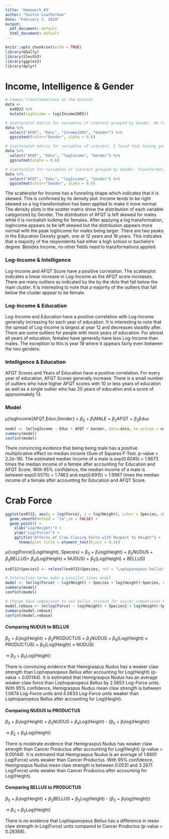 ```yaml
---
title: 'Homework #3'
author: "Dustin Leatherman"
date: "February 3, 2019"
output:
  pdf_document: default
  html_document: default
---
```


```r
knitr::opts_chunk$set(echo = TRUE)
library(GGally)
library(Sleuth3)
library(ggplot2)
library(dplyr)
```

# Income, Intelligence & Gender

```r
# Common transformations on the dataset
data <- 
  ex0923 %>% 
  mutate(logIncome = log(Income2005))

# Scatterplot matrix for variables of interest grouped by Gender. No Transformations appplied
data %>%
  select("AFQT", "Educ", "Income2005", "Gender") %>% 
  ggscatmat(color="Gender", alpha = 0.6)

# Scatterplot matrix for variables of interest. I found that having gender separated made scatterplots harder to read so I used both types for analysis. Transformations Applied
data %>%
  select("AFQT", "Educ", "logIncome", "Gender") %>% 
  ggscatmat(alpha = 0.6)

# Scatterplot for variables of interest grouped by Gender. Transformations applied
data %>%
  select("AFQT", "Educ", "logIncome", "Gender") %>% 
  ggscatmat(color="Gender", alpha = 0.6)
```

The scatterplot for Income has a funneling shape which indicates that it is skewed. This is confirmed by its density plot. Income tends to be right skewed so a log transformation has been applied to make it more normal. The density plots in the scatter matrix show the distribution of each variable categorized by Gender. The distribution of AFQT is left skewed for males while it is normalish looking for females. After applying a log transformation, logIncome appears to be left skewed but the distribution appears more normal with the peak logIncome for males being larger. There are two peaks in the Education Density graph, one at 12 years and 16 years. This indicates that a majority of the respondents had either a high school or bachelors degree. Besides Income, no other fields need to transformations applied.

### Log-Income & Intelligence

Log-Income and AFQT Score have a positive correlation. The scatterplot indicates a linear increase in Log-Income as the AFQT score increases. There are many outliers as indicated by the by the dots that fall below the main cluster. It is interesting to note that a majority of the outliers that fall below the cluster appear to be female.

### Log-Income & Education

Log-Income and Education have a positive correlation with Log-Income generally increasing for each year of education. It is interesting to note that the spread of Log-Income is largest at year 12 and decreases steadily after. There are some outliers for people with more years of education. For almost all years of education, females have generally have less Log-Income than males. The exception to this is year 19 where it appears fairly even between the two genders.

### Intelligence & Education

AFQT Scores and Years of Education have a positive correlation. For every year of education, AFQT Scores generally increase. There is a small number of outliers who have higher AFQT scores with 10 or less years of education as well as a single outlier who has 20 years of education and a score of approximately 13.

### Model

$\mu${logIncome|AFQT,Educ,Gender} = $\beta_0$ + $\beta_1$MALE + $\beta_2$AFQT + $\beta_3$Educ

```r
model <- lm(logIncome ~ Educ + AFQT + Gender, data=data, na.action = na.exclude)
summary(model)
confint(model)
```

There convincing evidence that being being male has a positive multiplicative effect on median income (Sum of Squares F-Test. p-value < 2.2e-16). The estimated median income of a male is exp(0.6245) = 1.8673 times the median income of a female after accounting for Education and AFQT Score. With 95% confidence, the median income of a male is between exp(0.5575) = 1.7463 and exp(0.6915) = 1.9967 times the median income of a female after accounting for Education and AFQT Score.

# Crab Force

```r
ggplot(ex0722, aes(y = log(Force), x = log(Height), color = Species, shape = Species)) + 
  geom_smooth(method = "lm",se = FALSE) +
  geom_point() +
    xlab("Log(Height)") + 
    ylab("Log(Force)") +
    ggtitle("Affects of Claw Closing Force with Respect to Height") +
      theme(plot.title = element_text(hjust = 0.5))
```
$\mu${Log(Force)|Log(Height), Species} = $\beta_0$ + $\beta_1$log(Height) + $\beta_2$NUDUS + $\beta_3$BELLUS+ $\beta_4$(Log(Height) $\times$ NUDUS) + $\beta_5$(Log(Height) $\times$ BELLUS)

```r
ex0722$Species2 <- relevel(ex0722$Species, ref = "Lophopanopeus bellus")

# Interaction terms make a parallel lines model
model <- lm(log(Force) ~ log(Height) + Species + log(Height):Species, data = ex0722)
summary(model)
confint(model)

# Change base comparison to use bellus instead for easier comparisons between Nudus and Bellus 
model.rebase <- lm(log(Force) ~ log(Height) + Species2 + log(Height):Species2, data = ex0722)
summary(model.rebase)
confint(model.rebase)
```



#### Comparing NUDUS to BELLUS

$\beta_0$ + $\beta_1$log(Height) + $\beta_2$PRODUCTUS + $\beta_3$NUDUS + $\beta_4$(Log(Height) $\times$ PRODUCTUS) + $\beta_5$(Log(Height) $\times$ NUDUS)

  $\to$ $\beta_3$ + $\beta_5$Log(Height)

There is convincing evidence that Hemigraspus Nudus has a weaker claw strength than Lophopanopeus Bellus after accounting for Log(Height) (p-value = 0.00144). It is estimated that Hemigraspus Nudus has an average weaker claw force than Lophopanopeus Bellus by 2.5653 Log-Force units. With 95% confidence, Hemigraspus Nudus mean claw strength is between 1.0674 Log-Force units and 4.0633 Log-Force units weaker than Lophopanopeus Bellus after accounting for Log(Height).


#### Comparing NUDUS to PRODUCTUS

$\beta_0$ + $\beta_1$log(Height) + $\beta_2$NUDUS + $\beta_4$Log(Height) - ($\beta_0$ + $\beta_1$log(Height))

  $\to$ $\beta_2$ + $\beta_4$Log(Height)
  
There is moderate evidence that Hemigraspus Nudus has weaker claw strength than Cancer Productus after accounting for Log(Height) (p-value = 0.00144). It is estimated that Hemigraspus Nudus is an average of 1.6601 Log(Force) units weaker than Cancer Productus. With 95% confidence, Hemigraspus Nudus mean claw strength is between 0.0531 and 3.2671 Log(Force) units weaker than Cancer Productus after accounting for Log(Height).


#### Comparing BELLUS to PRODUCTUS

$\beta_0$ + $\beta_1$log(Height) + $\beta_3$BELLUS + $\beta_5$Log(Height) - ($\beta_0$ + $\beta_1$log(Height))
  
  $\to$ $\beta_3$ + $\beta_5$Log(Height)

There is no evidence that Lophopanopeus Bellus has a difference in mean claw strength in Log(Force) units compared to Cancer Productus (p-value = 0.28368).
